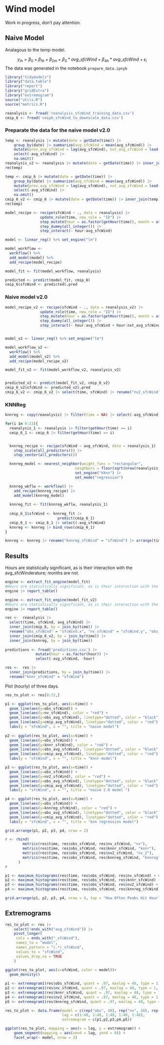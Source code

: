 # Wind model

Work in progress, don't pay attention.

## Naive Model

Analagous to the temp model.

$$y_{ih} = \beta_0 + \beta_{1h} + \beta_{2m} + \beta_3*avg\_sfcWind + \beta_{4h}*avg\_sfcWind + \epsilon_i $$
The data was generated in the notebook `prepare_data.ipnyb`

```r
library("tidymodels")
library("data.table")
library("report")
library("gridExtra")
library("extremogram")
source("utils.R")
source("metrics.R")

reanalysis <- fread('reanalysis_sfcWind_training_data.csv') 
cmip_6 <- fread('cmip6_sfcWind_to_downscale_data.csv') 
```

### Preparate the data for the naive model v2.0

```r
temp <- reanalysis |> mutate(date = getDate(time)) |> 
    group_by(date) |> summarize(avg_sfcWind = mean(avg_sfcWind)) |> 
    mutate(prev_avg_sfcWind = lag(avg_sfcWind), nxt_avg_sfcWind = lead(avg_sfcWind)) |>
    select(-avg_sfcWind) |>
    na.omit()
reanalysis_v2 <- reanalysis |> mutate(date = getDate(time)) |> inner_join(temp) |> select(-date)
rm(temp)

temp <- cmip_6 |> mutate(date = getDate(time)) |> 
    group_by(date) |> summarize(avg_sfcWind = mean(avg_sfcWind)) |> 
    mutate(prev_avg_sfcWind = lag(avg_sfcWind), nxt_avg_sfcWind = lead(avg_sfcWind)) |>
    select(-avg_sfcWind) |>
    na.omit()
cmip_6_v2 <- cmip_6 |> mutate(date = getDate(time)) |> inner_join(temp) |> select(-date)
rm(temp)
```

```r
model_recipe <- recipe(sfcWind ~ ., data = reanalysis) |>
                update_role(time, new_role = "ID") |>
                step_mutate(hour = as.factor(getHour(time)), month = as.factor(getMonth(time))) |>
                step_dummy(all_integer()) |>
                step_interact(~ hour:avg_sfcWind)

model <- linear_reg() %>% set_engine("lm")

model_workflow <- 
  workflow() %>% 
  add_model(model) %>% 
  add_recipe(model_recipe)

model_fit <- fit(model_workflow, reanalysis)

predicted <- predict(model_fit, cmip_6)
cmip_6$sfcWind <- predicted$.pred
```

### Naive model v2.0

```r
model_recipe_v2 <- recipe(sfcWind ~ ., data = reanalysis_v2) |>
                update_role(time, new_role = "ID") |>
                step_mutate(hour = as.factor(getHour(time)), month = as.factor(getMonth(time))) |>
                step_dummy(all_integer()) |>
                step_interact(~ hour:avg_sfcWind + hour:nxt_avg_sfcWind + hour:prev_avg_sfcWind)


model_v2 <- linear_reg() %>% set_engine("lm")

model_workflow_v2 <- 
  workflow() %>% 
  add_model(model_v2) %>% 
  add_recipe(model_recipe_v2)

model_fit_v2 <- fit(model_workflow_v2, reanalysis_v2)


predicted_v2 <- predict(model_fit_v2, cmip_6_v2)
cmip_6_v2$sfcWind <- predicted_v2$.pred
cmip_6_v2 <- cmip_6_v2 |> select(time, sfcWind) |> rename("nv2_sfcWind" = "sfcWind")
```

### KNNReg

```r
knnreg <- copy(reanalysis) |> filter(time = NA) |> select(-avg_sfcWind) #Copy dataframe for structure

for(i in 0:23){
  reanalysis_1 <- reanalysis |> filter(getHour(time) == i)
  cmip_6_1 <- cmip_6 |> filter(getHour(time) == i)


  knnreg_recipe <- recipe(sfcWind ~ avg_sfcWind, data = reanalysis_1) |>
    step_scale(all_predictors()) |>
    step_center(all_predictors())

  knnreg_model <- nearest_neighbor(weight_func = "rectangular",
                                neighbors = floor(sqrt(nrow(reanalysis_1)))) |>
                                set_engine("kknn") |>
                                set_mode("regression")

  knnreg_wkflw <- workflow() |>
    add_recipe(knnreg_recipe) |>
    add_model(knnreg_model)
  
  knnreg_fit <- fit(knnreg_wkflw, reanalysis_1)
  
  cmip_6_1$sfcWind <- knnreg_fit |>
                        predict(cmip_6_1)
  cmip_6_1 <- cmip_6_1 |> select(-avg_sfcWind)
  knnreg <- knnreg |> bind_rows(cmip_6_1)
}

knnreg <- knnreg |> rename("knnreg_sfcWind" = "sfcWind") |> arrange(time)
```

## Results

Hours are statistically significant, as is their interaction with the avg_sfcWinderature; months are not. 

```r
engine <- extract_fit_engine(model_fit)
#Hours are statistically significant, as is their interaction with the avg_sfcWinderature; months are not. 
engine |> report_table()
```

```r
engine <- extract_fit_engine(model_fit_v2)
#Hours are statistically significant, as is their interaction with the avg_sfcWinderature; months are not. 
engine |> report_table()
```

```r

res <-  reanalysis |>
  select(time, sfcWind, avg_sfcWind) |>
  inner_join(cmip_6, by = join_by(time)) |>
  rename("obs_sfcWind" = "sfcWind.x", "nv_sfcWind" = "sfcWind.y", "obs_avg_sfcWind" = "avg_sfcWind.x", "cmip_avg_sfcWind" = "avg_sfcWind.y") |>
  inner_join(cmip_6_v2, by = join_by(time)) |>
  inner_join(knnreg, by = join_by(time))
  
predictions <- fread('predictions.csv') |>
              mutate(hour = as.factor(hour)) |>
              select(-avg_sfcWind, -hour)  

res <-  res |>
  inner_join(predictions, by = join_by(time)) |>
  rename("knnr_sfcWind" = "sfcWind")
```

Plot (hourly) of three days.

```r
res_to_plot <- res[0:72,] 

p1 <- ggplot(res_to_plot, aes(x=time)) +
  geom_line(aes(y=obs_sfcWind)) +
  geom_line(aes(y=nv_sfcWind), color = "red") + 
  geom_line(aes(y=obs_avg_sfcWind), linetype="dotted", color = "black") +
  geom_line(aes(y=cmip_avg_sfcWind), linetype="dotted", color = "red") +
  labs(y = "sfcWind", x = "", title = "naive model")
  
p2 <- ggplot(res_to_plot, aes(x=time)) +
  geom_line(aes(y=obs_sfcWind)) +
  geom_line(aes(y=knnr_sfcWind), color = "red") + 
  geom_line(aes(y=obs_avg_sfcWind), linetype="dotted", color = "black") +
  geom_line(aes(y=cmip_avg_sfcWind), linetype="dotted", color = "red") +
  labs(y = "sfcWind", x = "", title = "knnr model")

p3 <- ggplot(res_to_plot, aes(x=time)) +
  geom_line(aes(y=obs_sfcWind)) +
  geom_line(aes(y=nv2_sfcWind), color = "red") + 
  geom_line(aes(y=obs_avg_sfcWind), linetype="dotted", color = "black") +
  geom_line(aes(y=cmip_avg_sfcWind), linetype="dotted", color = "red") +
  labs(y = "sfcWind", x = "", title = "naive 2.0 model ")

p4 <- ggplot(res_to_plot, aes(x=time)) +
  geom_line(aes(y=obs_sfcWind)) +
  geom_line(aes(y=knnreg_sfcWind), color = "red") + 
  geom_line(aes(y=obs_avg_sfcWind), linetype="dotted", color = "black") +
  geom_line(aes(y=cmip_avg_sfcWind), linetype="dotted", color = "red") +
  labs(y = "sfcWind", x = "", title = "knn regression model")

grid.arrange(p1, p2, p3, p4, nrow = 2)
```

```r
r <- rbind(
        metrics(res$time, res$obs_sfcWind, res$nv_sfcWind, "nv"),
        metrics(res$time, res$obs_sfcWind, res$knnr_sfcWind, "knnr"),
        metrics(res$time, res$obs_sfcWind, res$nv2_sfcWind, "nv_2"),
        metrics(res$time, res$obs_sfcWind, res$knnreg_sfcWind, "knnreg")
      )
r 
```

```r
p1 <- maximum_histograms(res$time, res$obs_sfcWind, res$nv_sfcWind) + scale_fill_discrete(labels = c("nv", "obs"))
p2 <- maximum_histograms(res$time, res$obs_sfcWind, res$knnr_sfcWind) + scale_fill_discrete(labels = c("knnr", "obs"))
p3 <- maximum_histograms(res$time, res$obs_sfcWind, res$nv2_sfcWind) + scale_fill_discrete(labels = c("nv2", "obs"))
p4 <- maximum_histograms(res$time, res$obs_sfcWind, res$knnreg_sfcWind) + scale_fill_discrete(labels = c("knnreg", "obs"))

grid.arrange(p1, p2, p3, p4, nrow = 4, top = "How Often Peaks Hit Hourly")
```

## Extremograms

```r
res_to_plot <- res |> 
    select(!ends_with("avg_sfcWind")) |>
    pivot_longer(
     cols = ends_with("_sfcWind"),
     names_to = "model",
     names_pattern = "(.*)_sfcWind",
     values_to = "sfcWind",
     values_drop_na = TRUE
    ) 
  
ggplot(res_to_plot, aes(x=sfcWind, color = model))+
  geom_density()
```

```r
p1 <- extremogram1(res$obs_sfcWind, quant = .97, maxlag = 48, type = 1, ploting = 0)
p2 <- extremogram1(res$nv_sfcWind, quant = .97, maxlag = 48, type = 1, ploting = 0)
p3 <- extremogram1(res$knnr_sfcWind, quant = .97, maxlag = 48, type = 1,  ploting = 0)
p4 <- extremogram1(res$nv2_sfcWind, quant = .97, maxlag = 48, type = 1,  ploting = 0)
p5 <- extremogram1(res$knnreg_sfcWind, quant = .97, maxlag = 48, type = 1,  ploting = 0)

res_to_plot <- data.frame(model = c(rep("obs", 48), rep("nv", 48), rep("knnr", 48), rep("nv2", 48), rep("knnreg", 48)),
                          lag = c(1:48, 1:48, 1:48, 1:48, 1:48),
                          extremogram = c(p1,p2,p3,p4,p5))

ggplot(res_to_plot, mapping = aes(x = lag, y = extremogram)) +
    geom_segment(mapping = aes(xend = lag, yend = 0)) +
    facet_wrap(~ model, nrow = 2)
```